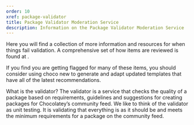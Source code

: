 ```yaml
---
order: 10
xref: package-validator
title: Package Validator Moderation Service
description: Information on the Package Validator Moderation Service
---
```


Here you will find a collection of more information and resources for when things fail validation. A comprehensive set of how items are reviewed is found at <Xref title="the moderation docs" value="moderation" anchor="requirements" />.

<Callout type="info">
    If you find you are getting flagged for many of these items, you should consider using choco new to generate and adapt updated templates that have all of the latest recommendations.
</Callout>

What is the validator?
The validator is a service that checks the quality of a package based on requirements, guidelines and suggestions for creating packages for Chocolatey’s community feed. We like to think of the validator as unit testing. It is validating that everything is as it should be and meets the minimum requirements for a package on the community feed.
